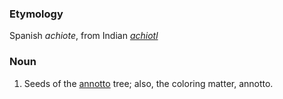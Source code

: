 ===Etymology===
Spanish ''achiote'', from Indian ''[[achiotl]]''
===Noun===
#Seeds of the [[annotto]] tree; also, the coloring matter, annotto.